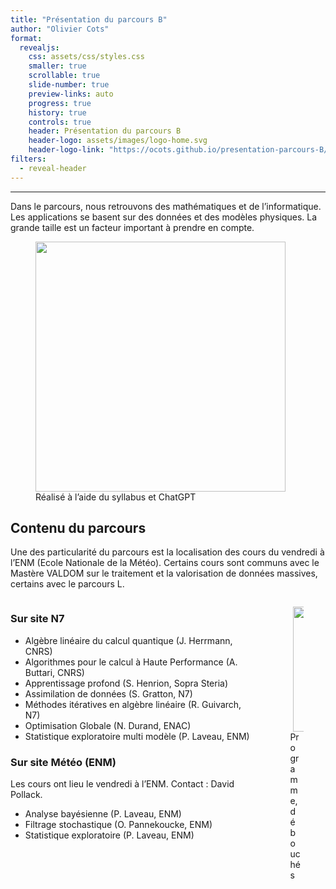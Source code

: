 ```yaml
---
title: "Présentation du parcours B"
author: "Olivier Cots"
format:
  revealjs:
    css: assets/css/styles.css
    smaller: true
    scrollable: true
    slide-number: true
    preview-links: auto
    progress: true
    history: true
    controls: true
    header: Présentation du parcours B   
    header-logo: assets/images/logo-home.svg
    header-logo-link: "https://ocots.github.io/presentation-parcours-B/"
filters:
  - reveal-header
---
```


---

Dans le parcours, nous retrouvons des mathématiques et de l'informatique. Les applications se basent sur des données et des modèles physiques. La grande taille est un facteur important à prendre en compte.

<figure class="center">
  <img class="center" height="400px" src="assets/images/keywords.png">
  <figcaption>Réalisé à l'aide du syllabus et ChatGPT</figcaption>
</figure>

## Contenu du parcours

Une des particularité du parcours est la localisation des cours du vendredi à l'ENM (Ecole Nationale de la Météo). Certains cours sont communs avec le Mastère VALDOM sur le traitement et la valorisation de données massives, certains avec le parcours L.

:::: {.columns}

::: {.column width="80%"}
::: {.panel-tabset}
### Sur site N7

- Algèbre linéaire du calcul quantique (J. Herrmann, CNRS)
- Algorithmes pour le calcul à Haute Performance (A. Buttari, CNRS)
- Apprentissage profond (S. Henrion, Sopra Steria)
- Assimilation de données (S. Gratton, N7)
- Méthodes itératives en algèbre linéaire (R. Guivarch, N7)
- Optimisation Globale (N. Durand, ENAC)
- Statistique exploratoire multi modèle (P. Laveau, ENM)

### Sur site Météo (ENM)

Les cours ont lieu le vendredi à l'ENM. Contact : David Pollack.

- Analyse bayésienne (P. Laveau, ENM)
- Filtrage stochastique (O. Pannekoucke, ENM)
- Statistique exploratoire (P. Laveau, ENM)
:::
:::

::: {.column width="20%"}
<figure>
  <img class="center" height="200px" style="margin-left:5px;" src="assets/images/qr-code-N7-programme.svg" />
  <figcaption>Programme, débouchés</figcaption>
</figure>
:::

::::
